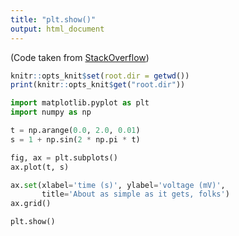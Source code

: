 ```yaml
---
title: "plt.show()"
output: html_document
---
```


(Code taken from [StackOverflow](https://stackoverflow.com/questions/50352614/r-markdown-how-can-i-make-rstudio-display-python-plots-inline-instead-of-in-new))

```r
knitr::opts_knit$set(root.dir = getwd())
print(knitr::opts_knit$get("root.dir"))

```

```python
import matplotlib.pyplot as plt
import numpy as np

t = np.arange(0.0, 2.0, 0.01)
s = 1 + np.sin(2 * np.pi * t)

fig, ax = plt.subplots()
ax.plot(t, s)

ax.set(xlabel='time (s)', ylabel='voltage (mV)',
       title='About as simple as it gets, folks')
ax.grid()

plt.show()

```